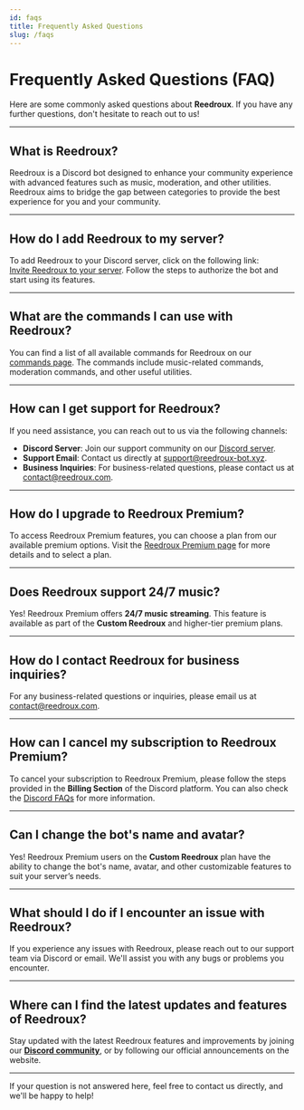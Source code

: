 ---
id: faqs
title: Frequently Asked Questions
slug: /faqs
---

# Frequently Asked Questions (FAQ)

Here are some commonly asked questions about **Reedroux**. If you have any further questions, don't hesitate to reach out to us!

---

## What is Reedroux?

Reedroux is a Discord bot designed to enhance your community experience with advanced features such as music, moderation, and other utilities. Reedroux aims to bridge the gap between categories to provide the best experience for you and your community.

---

## How do I add Reedroux to my server?

To add Reedroux to your Discord server, click on the following link:  
[Invite Reedroux to your server](https://reedroux-bot.xyz/invite). Follow the steps to authorize the bot and start using its features.

---

## What are the commands I can use with Reedroux?

You can find a list of all available commands for Reedroux on our [commands page](#). The commands include music-related commands, moderation commands, and other useful utilities.

---

## How can I get support for Reedroux?

If you need assistance, you can reach out to us via the following channels:

- **Discord Server**: Join our support community on our [Discord server](https://reedroux-bot.xyz/support).
- **Support Email**: Contact us directly at [support@reedroux-bot.xyz](mailto:support@reedroux-bot.xyz).
- **Business Inquiries**: For business-related questions, please contact us at [contact@reedroux.com](mailto:contact@reedroux.com).

---

## How do I upgrade to Reedroux Premium?

To access Reedroux Premium features, you can choose a plan from our available premium options. Visit the [Reedroux Premium page](https://discord.com/application-directory/1066057160125059112/store) for more details and to select a plan.

---

## Does Reedroux support 24/7 music?

Yes! Reedroux Premium offers **24/7 music streaming**. This feature is available as part of the **Custom Reedroux** and higher-tier premium plans.

---

## How do I contact Reedroux for business inquiries?

For any business-related questions or inquiries, please email us at [contact@reedroux.com](mailto:contact@reedroux.com).

---

## How can I cancel my subscription to Reedroux Premium?

To cancel your subscription to Reedroux Premium, please follow the steps provided in the **Billing Section** of the Discord platform. You can also check the [Discord FAQs](https://support.discord.com/hc/en-us) for more information.

---

## Can I change the bot's name and avatar?

Yes! Reedroux Premium users on the **Custom Reedroux** plan have the ability to change the bot's name, avatar, and other customizable features to suit your server’s needs.

---

## What should I do if I encounter an issue with Reedroux?

If you experience any issues with Reedroux, please reach out to our support team via Discord or email. We'll assist you with any bugs or problems you encounter.

---

## Where can I find the latest updates and features of Reedroux?

Stay updated with the latest Reedroux features and improvements by joining our **[Discord community](https://reedroux-bot.xyz/support)**, or by following our official announcements on the website.

---

If your question is not answered here, feel free to contact us directly, and we'll be happy to help!
